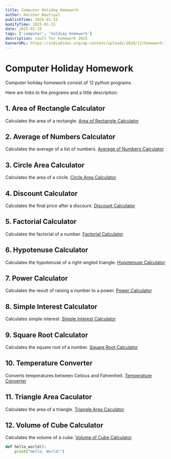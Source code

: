 ```yaml
---
title: Computer Holiday Homework
author: Harihar Nautiyal
publishTime: 2025-01-15
modifyTime: 2025-01-15
date: 2025-01-15
tags: ['computer', 'holdiay homework']
description: vault for homework 2025
bannerURL: https://indiadidac.org/wp-content/uploads/2019/12/homework.jpg
---
```


# Computer Holiday Homework
Computer holiday homework consist of 12 python programs.

Here are links to the programs and a little description:

## 1. Area of Rectangle Calculator
Calculates the area of a rectangle.
[Area of Rectangle Calculator](Computer/Area%20of%20Rectangle.mdx)

## 2. Average of Numbers Calculator
Calculates the average of a list of numbers.
[Average of Numbers Calculator](Computer/Average%20of%20Numbers%20Calculator.mdx)

## 3. Circle Area Calculator
Calculates the area of a circle.
[Circle Area Calculator](Computer/Circle%20Area%20Calculator.mdx)

## 4. Discount Calculator
Calculates the final price after a discount.
[Discount Calculator](Computer/Discount%20Calculator.mdx)

## 5. Factorial Calculator
Calculates the factorial of a number.
[Factorial Calculator](Computer/Factorial%20Calculator.mdx)

## 6. Hypotenuse Calculator
Calculates the hypotenuse of a right-angled triangle.
[Hypotenuse Calculator](Computer/Hypotenuse%20Calculator.mdx)

## 7. Power Calculator
Calculates the result of raising a number to a power.
[Power Calculator](Computer/Power%20Calculator.mdx)

## 8. Simple Interest Calculator
Calculates simple interest.
[Simple Interest Calculator](Computer/Simple%20Interest%20Calculator.mdx)

## 9. Square Root Calculator
Calculates the square root of a number.
[Square Root Calculator](Computer/Square%20Root%20Calculator.mdx)

## 10. Temperature Converter
Converts temperatures between Celsius and Fahrenheit.
[Temperature Converter](Computer/Temperature%20Converter.mdx)

## 11. Triangle Area Caculator
Calculates the area of a triangle.
[Triangle Area Caculator](Computer/Triangle%20Area%20Caculator.mdx)

## 12. Volume of Cube Calculator
Calculates the volume of a cube.
[Volume of Cube Calculator](Computer/Volume%20of%20Cube%20Calculator.mdx)


```python filename="example.py"
def hello_world():
    print("Hello, World!")
```